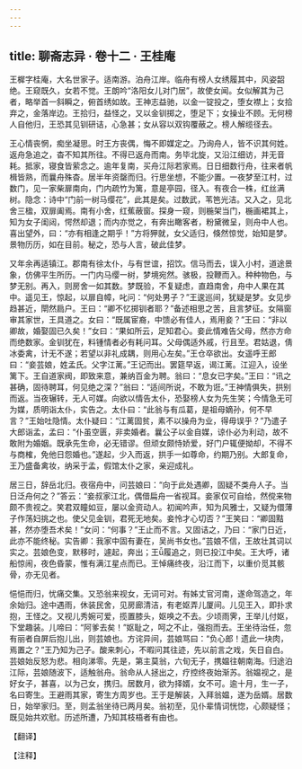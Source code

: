 ```yaml
---
---
---
```

title: 聊斋志异 · 卷十二 · 王桂庵
---

王樨字桂庵，大名世家子。适南游。泊舟江岸。临舟有榜人女绣履其中，风姿韶绝。王窥既久，女若不觉。王朗吟“洛阳女儿对门居”，故使女闻。女似解其为己者，略举首一斜瞬之，俯首绣如故。王神志益驰，以金一锭投之，堕女襟上；女拾弃之，金落岸边。王拾归，益怪之，又以金钏掷之，堕足下；女操业不顾。无何榜人自他归，王恐其见钏研诘，心急甚；女从容以双钩覆蔽之。榜人解缆径去。

王心情丧惘，痴坐凝思。时王方丧偶，悔不即媒定之。乃询舟人，皆不识其何姓。返舟急追之，杳不知其所往。不得已返舟而南。务毕北旋，又沿江细访，并无音耗。抵家，寝食皆萦念之。逾年复南，买舟江际若家焉。日日细数行舟，往来者帆楫皆熟，而曩舟殊杳。居半年资罄而归。行思坐想，不能少置。一夜梦至江村，过数门，见一家柴扉南向，门内疏竹为篱，意是亭园，径入。有夜合一株，红丝满树。隐念：诗中“门前一树马缨花”，此其是矣。过数武，苇笆光洁。又入之，见北舍三楹，双扉阖焉。南有小舍，红蕉蔽窗。探身一窥，则椸架当门，椸画裙其上，知为女子闺闼，愕然却退；而内亦觉之，有奔出瞰客者，粉黛微呈，则舟中人也。喜出望外，曰：“亦有相逢之期乎！”方将狎就，女父适归，倏然惊觉，始知是梦。景物历历，如在目前。秘之，恐与人言，破此佳梦。

又年余再适镇江。郡南有徐太仆，与有世谊，招饮。信马而去，误入小村，道途景象，仿佛平生所历。一门内马缨一树，梦境宛然。骇极，投鞭而入。种种物色，与梦无别。再入，则房舍一如其数。梦既验，不复疑虑，直趋南舍，舟中人果在其中。遥见王，惊起，以扉自幛，叱问：“何处男子？”王逡巡间，犹疑是梦。女见步趋甚近，閛然扃户。王曰：“卿不忆掷钏者耶？”备述相思之苦，且言梦征。女隔窗审其家世，王具道之。女曰：“既属宦裔，中馈必有佳人，焉用妾？”王曰：“非以卿故，婚娶固已久矣！”女曰：“果如所云，足知君心。妾此情难告父母，然亦方命而绝数家。金钏犹在，料锺情者必有耗问耳。父母偶适外戚，行且至。君姑退，倩冰委禽，计无不遂；若望以非礼成耦，则用心左矣。”王仓卒欲出。女遥呼王郎曰：“妾芸娘，姓孟氏。父字江蓠。”王记而出。罢筵早返，谒江蓠。江迎入，设坐篱下。王自道家阀，即致来意，兼纳百金为聘。翁曰：“息女已字矣。”王曰：“讯之甚确，固待聘耳，何见绝之深？”翁曰：“适间所说，不敢为诳。”王神情俱失，拱别而返。当夜辗转，无人可媒。向欲以情告太仆，恐娶榜人女为先生笑；今情急无可为媒，质明诣太仆，实告之。太仆曰：“此翁与有瓜葛，是祖母嫡孙，何不早言？”王始吐隐情。太仆疑曰：“江蓠固贫，素不以操舟为业，得毋误乎？”乃遣子大郎诣孟，孟曰：“仆虽空匮，非卖婚者。曩公子以金自媒，谅仆必为利动，故不敢附为婚姻。既承先生命，必无错谬。但顽女颇恃娇爱，好门户辄便拗却，不得不与商榷，免他日怨婚也。”遂起，少入而返，拱手一如尊命，约期乃别。大郎复命，王乃盛备禽妆，纳采于孟，假馆太仆之家，亲迎成礼。

居三日，辞岳北归。夜宿舟中，问芸娘曰：“向于此处遇卿，固疑不类舟人子。当日泛舟何之？”答云：“妾叔家江北，偶借扁舟一省视耳。妾家仅可自给，然傥来物颇不贵视之。笑君双瞳如豆，屡以金资动人。初闻吟声，知为风雅士，又疑为儇薄子作荡妇挑之也。使父见金钏，君死无地矣。妾怜才心切否？”王笑曰：“卿固黠甚，然亦堕吾术矣！”女问：“何事？”王止而不言。又固诘之，乃曰：“家门日近，此亦不能终秘。实告卿：我家中固有妻在，吴尚书女也。”芸娘不信，王故壮其词以实之。芸娘色变，默移时，遽起，奔出；王履追之，则已投江中矣。王大呼，诸船惊闹，夜色昏蒙，惟有满江星点而已。王悼痛终夜，沿江而下，以重价觅其骸骨，亦无见者。

悒悒而归，忧痛交集。又恐翁来视女，无词可对。有姊丈官河南，遂命驾造之，年余始归。途中遇雨，休装民舍，见房廊清洁，有老妪弄儿厦间。儿见王入，即扑求抱，王怪之。又视儿秀婉可爱，揽置膝头，妪唤之不去。少顷雨霁，王举儿付妪，下堂趣装。儿啼曰：“阿爹去矣！”妪耻之，呵之不止，强抱而去。王坐待治任，忽有丽者自屏后抱儿出，则芸娘也。方诧异间，芸娘骂曰：“负心郎！遗此一块肉，焉置之？”王乃知为己子。酸来刺心，不暇问其往迹，先以前言之戏，矢日自白。芸娘始反怒为悲。相向涕零。先是，第主莫翁，六旬无子，携媪往朝南海。归途泊江际，芸娘随波下，适触翁舟。翁命从人拯出之，疗控终夜始渐苏。翁媪视之，是好女子，甚喜，以为己女，携归。居数月，欲为择婿，女不可。逾十月，生一子，名曰寄生。王避雨其家，寄生方周岁也。王于是解装，入拜翁媪，遂为岳婿。居数日，始举家归。至，则孟翁坐待已两月矣。翁初至，见仆辈情词恍惚，心颇疑怪；既见始共欢慰。历述所遭，乃知其枝梧者有由也。

【翻译】

【注释】

